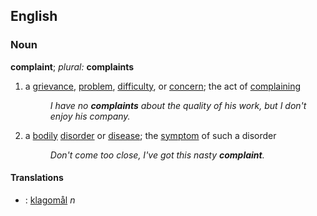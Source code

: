==English==
===Noun===
'''complaint''';  ''plural:'' '''complaints'''
# a [[grievance]], [[problem]], [[difficulty]], or [[concern]]; the act of [[complain]]ing
#:''I have no '''complaints''' about the quality of his work, but I don't enjoy his company.''
# a [[bodily]] [[disorder]] or [[disease]]; the [[symptom]] of such a disorder
#:''Don't come too close, I've got this nasty '''complaint'''.''
====Translations====
*{{sv}} : [[klagomål]] ''n''